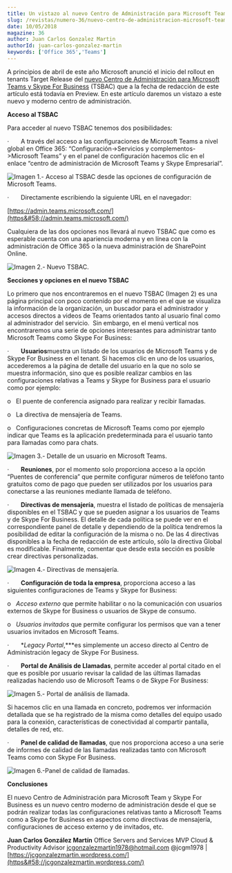 ```yaml
---
title: Un vistazo al nuevo Centro de Administración para Microsoft Teams y Skype For Business
slug: /revistas/numero-36/nuevo-centro-de-administracion-microsoft-teams-y-skype-for-business
date: 10/05/2018
magazine: 36
author: Juan Carlos Gonzalez Martin
authorId: juan-carlos-gonzalez-martin
keywords: ['Office 365','Teams']
---
```



<ArticleHeader frontmatter={props.pageContext.frontmatter} />



A principios de abril de este año Microsoft anunció el inicio del rollout en tenants Target Release del [nuevo Centro de Administración para Microsoft Teams y Skype For Business](https&#58;//techcommunity.microsoft.com/t5/Microsoft-Teams-Blog/Announcing-the-new-Microsoft-Teams-amp-Skype-for-Business-Admin/ba-p/179534) (TSBAC) que a la fecha de redacción de este artículo está todavía en Preview. En este artículo daremos un vistazo a este nuevo y moderno centro de administración.

**Acceso al TSBAC**

Para acceder al nuevo TSBAC tenemos dos posibilidades:

·       A través del acceso a las configuraciones de Microsoft Teams a nivel global en Office 365: “Configuración-&gt;Servicios y complementos-&gt;Microsoft Teams” y en el panel de configuración hacemos clic en el enlace “centro de administración de Microsoft Teams y Skype Empresarial”.

​​![Imagen 1.- Acceso al TSBAC desde las opciones de configuración de Microsoft Teams.](../../../images/numero36/nuevo-centro-de-administracion-microsoft-teams-y-skype-for-business/image1.png)

·        Directamente escribiendo la siguiente URL en el navegador:

[https://admin.teams.microsoft.com/](https&#58;//admin.teams.microsoft.com/)

Cualquiera de las dos opciones nos llevará al nuevo TSBAC que como es esperable cuenta con una apariencia moderna y en línea con la administración de Office 365 o la nueva administración de SharePoint Online.

![Imagen 2.- Nuevo TSBAC.](../../../images/numero36/nuevo-centro-de-administracion-microsoft-teams-y-skype-for-business/image2.png)

**Secciones y opciones en el nuevo TSBAC**

Lo primero que nos encontraremos en el nuevo TSBAC (Imagen 2) es una página principal con poco contenido por el momento en el que se visualiza la información de la organización, un buscador para el administrador y accesos directos a videos de Teams orientados tanto al usuario final como al administrador del servicio.  Sin embargo, en el menú vertical nos encontraremos una serie de opciones interesantes para administrar tanto Microsoft Teams como Skype For Business:

·       **Usuarios**muestra un listado de los usuarios de Microsoft Teams y de Skype For Business en el tenant. Si hacemos clic en uno de los usuarios, accederemos a la página de detalle del usuario en la que no solo se muestra información, sino que es posible realizar cambios en las configuraciones relativas a Teams y Skype for Business para el usuario como por ejemplo:

o   El puente de conferencia asignado para realizar y recibir llamadas.

o   La directiva de mensajería de Teams.

o   Configuraciones concretas de Microsoft Teams como por ejemplo indicar que Teams es la aplicación predeterminada para el usuario tanto para llamadas como para chats.

![Imagen 3.- Detalle de un usuario en Microsoft Teams.](../../../images/numero36/nuevo-centro-de-administracion-microsoft-teams-y-skype-for-business/image3.png)

·       **Reuniones**, por el momento solo proporciona acceso a la opción “Puentes de conferencia” que permite configurar números de teléfono tanto gratuitos como de pago que pueden ser utilizados por los usuarios para conectarse a las reuniones mediante llamada de teléfono.

·       **Directivas de mensajería**, muestra el listado de políticas de mensajería disponibles en el TSBAC y que se pueden asignar a los usuarios de Teams y de Skype For Business. El detalle de cada política se puede ver en el correspondiente panel de detalle y dependiendo de la política tendremos la posibilidad de editar la configuración de la misma o no. De las 4 directivas disponibles a la fecha de redacción de este artículo, sólo la directiva Global es modificable. Finalmente, comentar que desde esta sección es posible crear directivas personalizadas.

![Imagen 4.- Directivas de mensajería.](../../../images/numero36/nuevo-centro-de-administracion-microsoft-teams-y-skype-for-business/image4.png)



·       **Configuración de toda la empresa**, proporciona acceso a las siguientes configuraciones de Teams y Skype for Business:

o   *Acceso externo* que permite habilitar o no la comunicación con usuarios externos de Skype for Business o usuarios de Skype de consumo.

o   *Usuarios invitados* que permite configurar los permisos que van a tener usuarios invitados en Microsoft Teams.

·       **Legacy Portal*,***es simplemente un acceso directo al Centro de Administración legacy de Skype For Business.

·       **Portal de Análisis de Llamadas**, permite acceder al portal citado en el que es posible por usuario revisar la calidad de las últimas llamadas realizadas haciendo uso de Microsoft Teams o de Skype For Business:

![Imagen 5.- Portal de análisis de llamada.](../../../images/numero36/nuevo-centro-de-administracion-microsoft-teams-y-skype-for-business/image5.png)

Si hacemos clic en una llamada en concreto, podremos ver información detallada que se ha registrado de la misma como detalles del equipo usado para la conexión, características de conectividad al compartir pantalla, detalles de red, etc.

·       **Panel de calidad de llamadas**, que nos proporciona acceso a una serie de informes de calidad de las llamadas realizadas tanto con Microsoft Teams como con Skype For Business.

![Imagen 6.-Panel de calidad de llamadas.](../../../images/numero36/nuevo-centro-de-administracion-microsoft-teams-y-skype-for-business/image6.png)

**Conclusiones**

El nuevo Centro de Administración para Microsoft Team y Skype For Business es un nuevo centro moderno de administración desde el que se podrán realizar todas las configuraciones relativas tanto a Microsoft Teams como a Skype for Business en aspectos como directivas de mensajería, configuraciones de acceso externo y de invitados, etc.



**Juan Carlos González Martín**
 Office Servers and Services MVP
 Cloud & Productivity Advisor 
jcgonzalezmartin1978@hotmail.com
 @jcgm1978 | [https://jcgonzalezmartin.wordpress.com/](https&#58;//jcgonzalezmartin.wordpress.com/)

